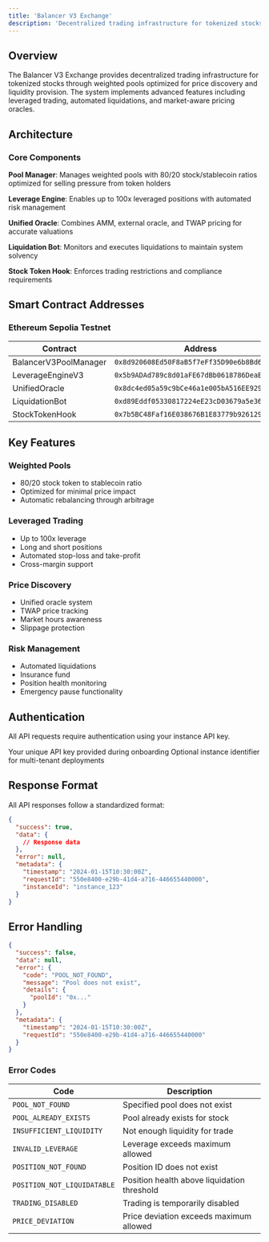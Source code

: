 ```yaml
---
title: 'Balancer V3 Exchange'
description: 'Decentralized trading infrastructure for tokenized stocks using Balancer V3 weighted pools with advanced features'
---
```


## Overview

The Balancer V3 Exchange provides decentralized trading infrastructure for tokenized stocks through weighted pools optimized for price discovery and liquidity provision. The system implements advanced features including leveraged trading, automated liquidations, and market-aware pricing oracles.

## Architecture

### Core Components

**Pool Manager**: Manages weighted pools with 80/20 stock/stablecoin ratios optimized for selling pressure from token holders

**Leverage Engine**: Enables up to 100x leveraged positions with automated risk management

**Unified Oracle**: Combines AMM, external oracle, and TWAP pricing for accurate valuations

**Liquidation Bot**: Monitors and executes liquidations to maintain system solvency

**Stock Token Hook**: Enforces trading restrictions and compliance requirements

## Smart Contract Addresses

### Ethereum Sepolia Testnet

| Contract | Address |
|----------|---------|
| BalancerV3PoolManager | `0x8d920608Ed50F8aB5f7eFf35D90e6b8Bd6a36fF3` |
| LeverageEngineV3 | `0x5b9ADAd789c8d01aFE67dBb0618786DeaE22daDc` |
| UnifiedOracle | `0x8dc4ed05a59c9bCe46a1e005bA516EE9296a74c4` |
| LiquidationBot | `0xd89Eddf05330817224eE23cD03679a5e361117b3` |
| StockTokenHook | `0x7b5BC48Faf16E038676B1E83779b926129D27714` |

## Key Features

### Weighted Pools
- 80/20 stock token to stablecoin ratio
- Optimized for minimal price impact
- Automatic rebalancing through arbitrage

### Leveraged Trading
- Up to 100x leverage
- Long and short positions
- Automated stop-loss and take-profit
- Cross-margin support

### Price Discovery
- Unified oracle system
- TWAP price tracking
- Market hours awareness
- Slippage protection

### Risk Management
- Automated liquidations
- Insurance fund
- Position health monitoring
- Emergency pause functionality

## Authentication

All API requests require authentication using your instance API key.

<ParamField header="x-api-key" type="string" required>
  Your unique API key provided during onboarding
</ParamField>

<ParamField header="x-instance-id" type="string">
  Optional instance identifier for multi-tenant deployments
</ParamField>

## Response Format

All API responses follow a standardized format:

```json
{
  "success": true,
  "data": {
    // Response data
  },
  "error": null,
  "metadata": {
    "timestamp": "2024-01-15T10:30:00Z",
    "requestId": "550e8400-e29b-41d4-a716-446655440000",
    "instanceId": "instance_123"
  }
}
```

## Error Handling

```json
{
  "success": false,
  "data": null,
  "error": {
    "code": "POOL_NOT_FOUND",
    "message": "Pool does not exist",
    "details": {
      "poolId": "0x..."
    }
  },
  "metadata": {
    "timestamp": "2024-01-15T10:30:00Z",
    "requestId": "550e8400-e29b-41d4-a716-446655440000"
  }
}
```

### Error Codes

| Code | Description |
|------|-------------|
| `POOL_NOT_FOUND` | Specified pool does not exist |
| `POOL_ALREADY_EXISTS` | Pool already exists for stock |
| `INSUFFICIENT_LIQUIDITY` | Not enough liquidity for trade |
| `INVALID_LEVERAGE` | Leverage exceeds maximum allowed |
| `POSITION_NOT_FOUND` | Position ID does not exist |
| `POSITION_NOT_LIQUIDATABLE` | Position health above liquidation threshold |
| `TRADING_DISABLED` | Trading is temporarily disabled |
| `PRICE_DEVIATION` | Price deviation exceeds maximum allowed |